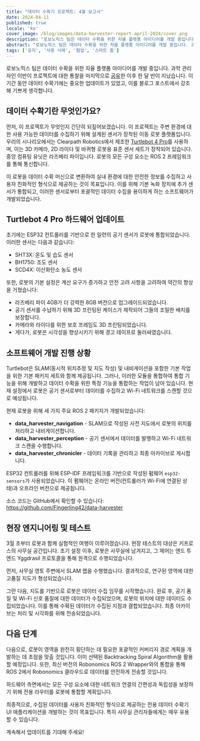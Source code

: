 ```yaml
---
title: "데이터 수확기 프로젝트: 4월 보고서"
date: 2024-04-11
published: true
locale: 'ko'
cover_image: /blog/images/data-harvester-report-april-2024/cover.png
description: "로보노믹스 팀은 데이터 수확을 위한 자율 플랫폼 아이디어를 개발 중입니다. 과학 관리자인 이반이 프로젝트에 대한 통찰을 마지막으로 공유한 이후 한 달 반이 지났습니다. 이 기간 동안 데이터 수확기에는 중요한 업데이트가 있었고, 이를 블로그 포스트에서 강조해 기쁘게 생각합니다."
abstract: "로보노믹스 팀은 데이터 수확을 위한 자율 플랫폼 아이디어를 개발 중입니다. 과학 관리자인 이반이 프로젝트에 대한 통찰을 마지막으로 공유한 이후 한 달 반이 지났습니다. 이 기간 동안 데이터 수확기에는 중요한 업데이트가 있었고, 이를 블로그 포스트에서 강조해 기쁘게 생각합니다."
tags: ['공지', '사용 사례', '협업', '스마트 홈']
---
```


로보노믹스 팀은 데이터 수확을 위한 자율 플랫폼 아이디어를 개발 중입니다. 과학 관리자인 이반이 프로젝트에 대한 통찰을 마지막으로 [공유](https://twitter.com/berman_ivan/status/1759943496742404346)한 이후 한 달 반이 지났습니다. 이 기간 동안 데이터 수확기에는 중요한 업데이트가 있었고, 이를 블로그 포스트에서 강조해 기쁘게 생각합니다.

## 데이터 수확기란 무엇인가요?

먼저, 이 프로젝트가 무엇인지 간단히 되짚어보겠습니다. 이 프로젝트는 주변 환경에 대한 사용 가능한 데이터를 수집하기 위해 설계된 센서가 장착된 이동 로봇 플랫폼입니다. 우리의 시나리오에서는 Clearpath Robotics에서 제조한 [Turtlebot 4 Pro](https://clearpathrobotics.com/turtlebot-4/)를 사용하며, 이는 3D 카메라, 2D 라이다 및 바퀴형 로봇용 표준 센서 세트가 장착되어 있습니다. 중앙 컴퓨팅 유닛은 라즈베리 파이입니다. 로봇의 모든 구성 요소는 ROS 2 프레임워크를 통해 통신합니다.

이 로봇을 데이터 수확 머신으로 변환하여 실내 환경에 대한 안전한 정보를 수집하고 사용자 친화적인 형식으로 제공하는 것이 목표입니다. 이를 위해 기본 녹화 장치에 추가 센서가 통합되고, 이러한 센서로부터 포괄적인 데이터 수집을 용이하게 하는 소프트웨어가 개발되었습니다.

## Turtlebot 4 Pro 하드웨어 업데이트

초기에는 ESP32 컨트롤러를 기반으로 한 일련의 공기 센서가 로봇에 통합되었습니다. 이러한 센서는 다음과 같습니다:

- SHT3X: 온도 및 습도 센서
- BH1750: 조도 센서
- SCD4X: 이산화탄소 농도 센서

또한, 로봇의 기본 설정은 계산 요구가 증가하고 안전 고려 사항을 고려하여 약간의 향상을 거쳤습니다:

- 라즈베리 파이 4GB가 더 강력한 8GB 버전으로 업그레이드되었습니다.
- 공기 센서를 수납하기 위해 3D 프린팅된 케이스가 제작되어 그들의 조밀한 배치를 보장합니다.
- 카메라와 라이다를 위한 보호 프레임도 3D 프린팅되었습니다.
- 게다가, 로봇은 시각성을 향상시키기 위해 경고 테이프로 둘러싸였습니다.

<RbImage zoom src="/blog/images/data-harvester-report-april-2024/upgraded-turtle-bot-4-pro.jpg" alt="업그레이드된 Turtle Bot 4 Pro" />

## 소프트웨어 개발 진행 상황

Turtlebot은 SLAM(동시적 위치추정 및 지도 작성) 및 내비게이션을 포함한 기본 작업을 위한 기본 패키지 세트와 함께 제공됩니다. 그러나, 이러한 모듈을 통합하여 통합 기능을 위해 개발하고 데이터 수확을 위한 특정 기능을 통합하는 작업이 남아 있습니다. 현재 설정에서 로봇은 공기 센서로부터 데이터를 수집하고 Wi-Fi 네트워크를 스캔할 것으로 예상됩니다.

현재 로봇을 위해 세 가지 주요 ROS 2 패키지가 개발되었습니다:

- **data_harvester_navigation** - SLAM으로 작성된 사전 지도에서 로봇의 위치를 처리하고 내비게이션합니다.
- **data_harvester_perception** - 공기 센서에서 데이터를 발행하고 Wi-Fi 네트워크 스캔을 수행합니다.
- **data_harvester_chronicler** - 데이터 기록을 관리하고 최종 아카이브로 게시합니다.

ESP32 컨트롤러를 위해 ESP-IDF 프레임워크를 기반으로 작성된 펌웨어 ```esp32-sensors```가 사용되었습니다. 이 펌웨어는 온라인 버전(컨트롤러가 Wi-Fi에 연결된 상태)과 오프라인 버전으로 제공됩니다.

소스 코드는 GitHub에서 확인할 수 있습니다: https://github.com/Fingerling42/data-harvester

## 현장 엔지니어링 및 테스트

3월 초부터 로봇과 함께 실험적인 여행이 이루어졌습니다. 현장 테스트의 대상은 키프로스의 사무실 공간입니다. 초기 설정 이후, 로봇은 사무실에 남겨지고, 그 제어는 엔드 투 엔드 Yggdrasil 프로토콜을 통해 원격으로 수행되었습니다.

먼저, 사무실 영토 주변에서 SLAM 랩을 수행했습니다. 결과적으로, 연구된 영역에 대한 고품질 지도가 형성되었습니다.

<RbImage zoom src="/blog/images/data-harvester-report-april-2024/turtle-bot-map-testing.png" alt="Turtle Bot 지도 테스트" caption="임무 중 하나 이후 로봇 좌표가 오버레이된 사무실 공간의 지도" />

그런 다음, 지도를 기반으로 로봇은 데이터 수집 임무를 시작했습니다. 완료 후, 공기 품질 및 Wi-Fi 신호 품질에 대한 데이터가 수집되었으며, 로봇의 위치에 대한 데이터도 수집되었습니다. 이를 통해 수확된 데이터가 수집된 지점과 결합되었습니다. 최종 아카이브는 처리 및 시각화를 위해 전송되었습니다.

<RbImage zoom src="/blog/images/data-harvester-report-april-2024/turtle-bot-4-app-1.png" alt="Turtle Bot 애플리케이션 공기 센서 데이터" caption="Turtlebot 4 Pro에 설치된 공기 센서로부터 수집된 데이터를 위한 UI" />

<RbImage zoom src="/blog/images/data-harvester-report-april-2024/turtle-bot-4-app-2.png" alt="Turtle Bot 애플리케이션 Wi-Fi 커버리지" caption="업그레이드된 Turtlebot 4 Pro로부터 수집된 데이터를 기반으로 한 Wi-Fi 커버리지 분석을 위한 UI" />

## 다음 단계

다음으로, 로봇이 영역을 완전히 횡단하는 데 필요한 포괄적인 커버리지 경로 계획을 개발하는 데 초점을 맞출 것입니다. 이미 선택된 Backtracking Spiral Algorithm을 활용할 예정입니다. 또한, 최신 버전의 Robonomics ROS 2 Wrapper와의 통합을 통해 ROS 2에서 Robonomics 클라우드로 데이터를 안전하게 전송할 것입니다.

하드웨어 측면에서는 모든 구성 요소에 대한 네트워크 연결의 간편성과 독립성을 보장하기 위해 전용 라우터를 로봇에 통합할 계획입니다.

최종적으로, 수집된 데이터를 사용자 친화적인 형식으로 제공하는 전용 데이터 수확기 UI 애플리케이션을 개발하는 것이 목표입니다. 특히 사무실 관리자들에게는 매우 유용할 수 있습니다.

계속해서 업데이트를 기대해 주세요!